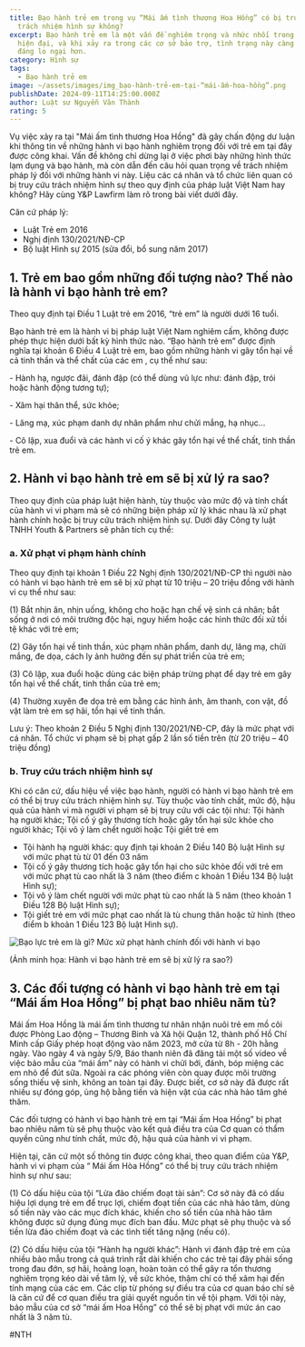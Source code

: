 ```yaml
---
title: Bạo hành trẻ em trong vụ “Mái ấm tình thương Hoa Hồng” có bị truy cứu
  trách nhiệm hình sự không?
excerpt: Bạo hành trẻ em là một vấn đề nghiêm trọng và nhức nhối trong xã hội
  hiện đại, và khi xảy ra trong các cơ sở bảo trợ, tình trạng này càng trở nên
  đáng lo ngại hơn.
category: Hình sự
tags:
  - Bạo hành trẻ em
image: ~/assets/images/img_bạo-hành-trẻ-em-tại-“mái-ấm-hoa-hồng”.png
publishDate: 2024-09-11T14:25:00.000Z
author: Luật sư Nguyễn Văn Thành
rating: 5
---
```

Vụ việc xảy ra tại "Mái ấm tình thương Hoa Hồng" đã gây chấn động dư luận khi thông tin về những hành vi bạo hành nghiêm trọng đối với trẻ em tại đây được công khai. Vấn đề không chỉ dừng lại ở việc phơi bày những hình thức lạm dụng và bạo hành, mà còn dẫn đến câu hỏi quan trọng về trách nhiệm pháp lý đối với những hành vi này. Liệu các cá nhân và tổ chức liên quan có bị truy cứu trách nhiệm hình sự theo quy định của pháp luật Việt Nam hay không? Hãy cùng Y&P Lawfirm làm rõ trong bài viết dưới đây.

Căn cứ pháp lý:

* Luật Trẻ em 2016
* Nghị định 130/2021/NĐ-CP
* Bộ luật Hình sự 2015 (sửa đổi, bổ sung năm 2017)

## 1. Trẻ em bao gồm những đối tượng nào? Thế nào là hành vi bạo hành trẻ em?

Theo quy định tại Điều 1 Luật trẻ em 2016, “trẻ em” là người dưới 16 tuổi.

Bạo hành trẻ em là hành vi bị pháp luật Việt Nam nghiêm cấm, không được phép thực hiện dưới bất kỳ hình thức nào. “Bạo hành trẻ em” được định nghĩa tại khoản 6 Điều 4 Luật trẻ em, bao gồm những hành vi gây tổn hại về cả tinh thần và thể chất của các em , cụ thể như sau:

\- Hành hạ, ngược đãi, đánh đập (có thể dùng vũ lực như: đánh đập, trói hoặc hành động tương tự);

\- Xâm hại thân thể, sức khỏe;

\- Lăng mạ, xúc phạm danh dự nhân phẩm như chửi mắng, hạ nhục…

\- Cô lập, xua đuổi và các hành vi cố ý khác gây tổn hại về thể chất, tinh thần trẻ em.

## 2. Hành vi bạo hành trẻ em sẽ bị xử lý ra sao?

Theo quy định của pháp luật hiện hành, tùy thuộc vào mức độ và tính chất của hành vi vi phạm mà sẽ có những biện pháp xử lý khác nhau là xử phạt hành chính hoặc bị truy cứu trách nhiệm hình sự. Dưới đây Công ty luật TNHH Youth & Partners sẽ phân tích cụ thể:

### a. Xử phạt vi phạm hành chính

Theo quy định tại khoản 1 Điều 22 Nghị định 130/2021/NĐ-CP thì người nào có hành vi bạo hành trẻ em sẽ bị xử phạt từ 10 triệu – 20 triệu đồng với hành vi cụ thể như sau:

(1)  Bắt nhịn ăn, nhịn uống, không cho hoặc hạn chế vệ sinh cá nhân; bắt sống ở nơi có môi trường độc hại, nguy hiểm hoặc các hình thức đối xử tồi tệ khác với trẻ em;

(2)  Gây tổn hại về tinh thần, xúc phạm nhân phẩm, danh dự, lăng mạ, chửi mắng, đe dọa, cách ly ảnh hưởng đến sự phát triển của trẻ em;

(3)  Cô lập, xua đuổi hoặc dùng các biện pháp trừng phạt để dạy trẻ em gây tổn hại về thể chất, tinh thần của trẻ em;

(4)  Thường xuyên đe dọa trẻ em bằng các hình ảnh, âm thanh, con vật, đồ vật làm trẻ em sợ hãi, tổn hại về tinh thần.

Lưu ý: Theo khoản 2 Điều 5 Nghị định 130/2021/NĐ-CP, đây là mức phạt với cá nhân. Tổ chức vi phạm sẽ bị phạt gấp 2 lần số tiền trên (từ 20 triệu – 40 triệu đồng)

### b. Truy cứu trách nhiệm hình sự

Khi có căn cứ, dấu hiệu về việc bạo hành, người có hành vi bạo hành trẻ em  có thể bị truy cứu trách nhiệm hình sự. Tùy thuộc vào tính chất, mức độ, hậu quả của hành vi mà người vi phạm sẽ bị truy cứu với các tội như: Tội hành hạ người khác; Tội cố ý gây thương tích hoặc gây tổn hại sức khỏe cho người khác; Tội vô ý làm chết người hoặc Tội giết trẻ em

* Tội hành hạ người khác: quy định tại khoản 2 Điều 140 Bộ luật Hình sự với mức phạt tù từ 01 đến 03 năm
* Tội cố ý gây thương tích hoặc gây tổn hại cho sức khỏe đối với trẻ em với mức phạt tù cao nhất là 3 năm (theo điểm c khoản 1 Điều 134 Bộ luật Hình sự);
* Tội vô ý làm chết người với mức phạt tù cao nhất là 5 năm (theo khoản 1 Điều 128 Bộ luật Hình sự);
* Tội giết trẻ em với mức phạt cao nhất là tù chung thân hoặc tử hình (theo điểm b khoản 1 Điều 123 Bộ luật Hình sự).

![Bạo lực trẻ em là gì? Mức xử phạt hành chính đối với hành vi bạo](~/assets/images/bao-luc-tre-em.jpg "Bạo lực trẻ em là gì? Mức xử phạt hành chính đối với hành vi bạo")

(Ảnh minh họa: Hành vi bạo hành trẻ em sẽ bị xử lý ra sao?)

## 3. Các đối tượng có hành vi bạo hành trẻ em tại “Mái ấm Hoa Hồng” bị phạt bao nhiêu năm tù?

Mái ấm Hoa Hồng là mái ấm tình thương tư nhân nhận nuôi trẻ em mồ côi được Phòng Lao động – Thương Binh và Xã hội Quận 12, thành phố Hồ Chí Minh cấp Giấy phép hoạt động vào năm 2023, mở cửa từ 8h - 20h hằng ngày. Vào ngày 4 và ngày 5/9, Báo thanh niên đã đăng tải một số video về việc bảo mẫu của “mái ấm” này có hành vi chửi bới, đánh, bóp miệng các em nhỏ để đút sữa. Ngoài ra các phóng viên còn quay được môi trường sống thiếu vệ sinh, không an toàn tại đây. Được biết, cơ sở này đã được rất nhiều sự đóng góp, ủng hộ bằng tiền và hiện vật của các nhà hảo tâm ghé thăm.

Các đối tượng có hành vi bạo hành trẻ em tại “Mái ấm Hoa Hồng” bị phạt bao nhiêu năm tù sẽ phụ thuộc vào kết quả điều tra của Cơ quan có thẩm quyền cũng như tính chất, mức độ, hậu quả của hành vi vi phạm.

Hiện tại, căn cứ một số thông tin được công khai, theo quan điểm của Y&P, hành vi vi phạm của “ Mái ấm Hòa Hồng” có thể bị truy cứu trách nhiệm hình sự như sau:

(1)  Có dấu hiệu của tội “Lừa đảo chiếm đoạt tài sản”: Cơ sở này đã có dấu hiệu lợi dụng trẻ em để trục lợi, chiếm đoạt tiền của các nhà hảo tâm, dùng số tiền này vào các mục đích khác, khiến cho số tiền của nhà hảo tâm không được sử dụng đúng mục đích ban đầu. Mức phạt sẽ phụ thuộc và số tiền lừa đảo chiếm đoạt và các tình tiết tăng nặng (nếu có).

(2)  Có dấu hiệu của tội “Hành hạ người khác”: Hành vi đánh đập trẻ em của nhiều bảo mẫu trong cả quá trình rất dài khiến cho các trẻ tại đây phải sống trong đau đớn, sợ hãi, hoảng loạn, hoàn toàn có thể gây ra tổn thương nghiêm trọng kéo dài về tâm lý, về sức khỏe, thậm chí có thể xâm hại đến tính mạng của các em. Các clip từ phóng sự điều tra của cơ quan báo chí sẽ là căn cứ để cơ quan điều tra giải quyết nguồn tin về tội phạm. Với tội này, bảo mẫu của cơ sở “mái ấm Hoa Hồng” có thể sẽ bị phạt với mức án cao nhất là 3 năm tù.

\#NTH
